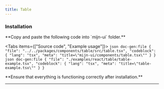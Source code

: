```yaml
---
title: Table
---
```



<ComponentPreview className="p-10">
  <TableExample />
</ComponentPreview>

### Installation

<Steps>
  <Step>
  **Copy and paste the following code into `mijn-ui` folder.**

  <Tabs items={["Source code", "Example usage"]}>
    <Tab value="Source code">
        ```json doc-gen:file
          {
            "file": "../../packages/components/table/src/table.tsx",
            "codeblock": {
              "lang": "tsx",
              "meta": "title=\"mijn-ui/components/table.tsx\""
            }
          }
        ```
    </Tab>
    <Tab value="Example usage">
        ```json doc-gen:file
          {
            "file": "./examples/react/table/table-example.tsx",
            "codeblock": {
              "lang": "tsx",
              "meta": "title=\"table-example.tsx\""
            }
          }
        ```
    </Tab>
  </Tabs>  
  </Step>
  
  <Step>
  **Ensure that everything is functioning correctly after installation.**
  </Step>
</Steps>

---
